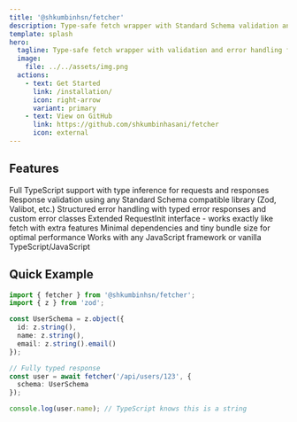 ```yaml
---
title: '@shkumbinhsn/fetcher'
description: Type-safe fetch wrapper with Standard Schema validation and error handling
template: splash
hero:
  tagline: Type-safe fetch wrapper with validation and error handling for modern TypeScript applications
  image:
    file: ../../assets/img.png
  actions:
    - text: Get Started
      link: /installation/
      icon: right-arrow
      variant: primary
    - text: View on GitHub
      link: https://github.com/shkumbinhasani/fetcher
      icon: external
---
```



## Features

<CardGrid stagger>
	<Card title="🔒 Type Safety" icon="laptop">
		Full TypeScript support with type inference for requests and responses
	</Card>
	<Card title="✅ Schema Validation" icon="approve-check">
		Response validation using any Standard Schema compatible library (Zod, Valibot, etc.)
	</Card>
	<Card title="🎯 Error Handling" icon="warning">
		Structured error handling with typed error responses and custom error classes
	</Card>
	<Card title="🚀 Familiar API" icon="rocket">
		Extended RequestInit interface - works exactly like fetch with extra features
	</Card>
	<Card title="📦 Tiny Bundle" icon="document">
		Minimal dependencies and tiny bundle size for optimal performance
	</Card>
	<Card title="🔧 Framework Agnostic" icon="setting">
		Works with any JavaScript framework or vanilla TypeScript/JavaScript
	</Card>
</CardGrid>

## Quick Example

```typescript
import { fetcher } from '@shkumbinhsn/fetcher';
import { z } from 'zod';

const UserSchema = z.object({
  id: z.string(),
  name: z.string(),
  email: z.string().email()
});

// Fully typed response
const user = await fetcher('/api/users/123', {
  schema: UserSchema
});

console.log(user.name); // TypeScript knows this is a string
```